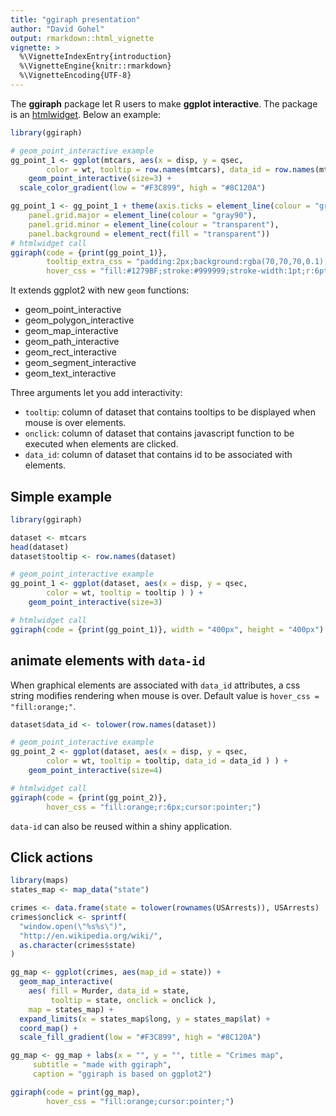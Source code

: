 ```yaml
---
title: "ggiraph presentation"
author: "David Gohel"
output: rmarkdown::html_vignette
vignette: >
  %\VignetteIndexEntry{introduction}
  %\VignetteEngine{knitr::rmarkdown}
  %\VignetteEncoding{UTF-8}
---
```


The **ggiraph** package let R users to make **ggplot interactive**. The package is an [htmlwidget](http://cran.r-project.org/package=htmlwidgets). Below an example:

```r
library(ggiraph)

# geom_point_interactive example
gg_point_1 <- ggplot(mtcars, aes(x = disp, y = qsec, 
		color = wt, tooltip = row.names(mtcars), data_id = row.names(mtcars) ) ) + 
	geom_point_interactive(size=3) + 
  scale_color_gradient(low = "#F3C899", high = "#8C120A") 

gg_point_1 <- gg_point_1 + theme(axis.ticks = element_line(colour = "gray90"), 
    panel.grid.major = element_line(colour = "gray90"), 
    panel.grid.minor = element_line(colour = "transparent"), 
    panel.background = element_rect(fill = "transparent"))
# htmlwidget call
ggiraph(code = {print(gg_point_1)}, 
        tooltip_extra_css = "padding:2px;background:rgba(70,70,70,0.1);color:black;border-radius:2px 2px 2px 2px;",
        hover_css = "fill:#1279BF;stroke:#999999;stroke-width:1pt;r:6pt;cursor:pointer;")

```


It extends ggplot2 with new `geom` functions:

* geom_point_interactive
* geom_polygon_interactive
* geom_map_interactive
* geom_path_interactive
* geom_rect_interactive
* geom_segment_interactive
* geom_text_interactive


Three arguments let you add interactivity:

* `tooltip`: column of dataset that contains tooltips to be displayed when mouse is over elements. 
* `onclick`: column of dataset that contains javascript function to be executed when elements are clicked. 
* `data_id`: column of dataset that contains id to be associated with elements. 

## Simple example 

```r
library(ggiraph)

dataset <- mtcars
head(dataset)
dataset$tooltip <- row.names(dataset)

# geom_point_interactive example
gg_point_1 <- ggplot(dataset, aes(x = disp, y = qsec, 
		color = wt, tooltip = tooltip ) ) + 
	geom_point_interactive(size=3)

# htmlwidget call
ggiraph(code = {print(gg_point_1)}, width = "400px", height = "400px")
```

## animate elements with `data-id`

When graphical elements are associated with `data_id` attributes, a css string modifies 
rendering when mouse is over. Default value is `hover_css = "fill:orange;"`. 

```r
dataset$data_id <- tolower(row.names(dataset))

# geom_point_interactive example
gg_point_2 <- ggplot(dataset, aes(x = disp, y = qsec, 
		color = wt, tooltip = tooltip, data_id = data_id ) ) + 
	geom_point_interactive(size=4)

# htmlwidget call
ggiraph(code = {print(gg_point_2)}, 
        hover_css = "fill:orange;r:6px;cursor:pointer;")
```

`data-id` can also be reused within a shiny application. 

## Click actions

```r
library(maps)
states_map <- map_data("state")

crimes <- data.frame(state = tolower(rownames(USArrests)), USArrests)
crimes$onclick <- sprintf(
  "window.open(\"%s%s\")",
  "http://en.wikipedia.org/wiki/",
  as.character(crimes$state)
)

gg_map <- ggplot(crimes, aes(map_id = state)) + 
  geom_map_interactive(
    aes( fill = Murder, data_id = state, 
         tooltip = state, onclick = onclick ), 
    map = states_map) + 
  expand_limits(x = states_map$long, y = states_map$lat) + 
  coord_map() + 
  scale_fill_gradient(low = "#F3C899", high = "#8C120A") 

gg_map <- gg_map + labs(x = "", y = "", title = "Crimes map", 
     subtitle = "made with ggiraph", 
     caption = "ggiraph is based on ggplot2")

ggiraph(code = print(gg_map), 
        hover_css = "fill:orange;cursor:pointer;")
```
